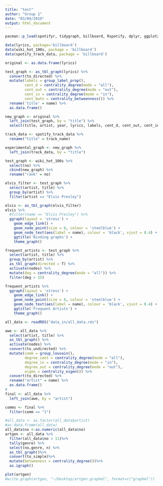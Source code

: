 ```yaml
---
title: "test"
author: "Group 1"
date: "03/09/2019"
output: html_document
---
```


```r
pacman::p_load(spotifyr, tidygraph, billboard, Rspotify, dplyr, ggplot2, igraph, ggraph, tidyverse,tibble, graphlayouts)
```

```r
data(lyrics, package='billboard')
data(wiki_hot_100s, package = 'billboard')
data(spotify_track_data, package = 'billboard')

original <- as.data.frame(lyrics)

test_graph <- as_tbl_graph(lyrics) %>%
  convert(to_directed) %>%
  mutate(labels = group_label_prop(),
         cent_d = centrality_degree(mode = "all"),
         cent_out = centrality_degree(mode = "out"),
         cent_in = centrality_degree(mode = "in"),
         cent_bwtn = centrality_betweenness()) %>%
  rename('title' = name) %>%
  as.data.frame()

new_graph <- original %>%
  left_join(test_graph, by = "title") %>%
  select(title, artist, year, lyrics, labels, cent_d, cent_out, cent_in, cent_bwtn)

track_data <- spotify_track_data %>%
  rename("title" = track_name)

experimental_graph <- new_graph %>%
  left_join(track_data, by = "title")

test_graph <- wiki_hot_100s %>%
  select(no) %>%
  cbind(new_graph) %>%
  rename("rank" = no)

elvis_filter <- test_graph %>%
  select(artist, title) %>%
  group_by(artist) %>%
  filter(artist == "Elvis Presley")

elvis <- as_tbl_graph(elvis_filter)
elvis %>%
  #filter(name == "Elvis Presley") %>%
  ggraph(layout = 'stress') + 
    geom_edge_link() + 
    geom_node_point(size = 8, colour = 'steelblue') +
    geom_node_text(aes(label = name), colour = 'black', vjust = 0.4) + 
    ggtitle('Binding graphs') + 
    theme_graph()

frequent_artists <- test_graph %>%
  select(artist, title) %>%
  group_by(artist) %>%
  as_tbl_graph(directed = T) %>%
  activate(nodes) %>%
  mutate(deg = centrality_degree(mode = "all")) %>%
  filter(deg > 15)

frequent_artists %>%
  ggraph(layout = 'stress') + 
    geom_edge_link() + 
    geom_node_point(size = 8, colour = 'steelblue') +
    geom_node_text(aes(label = name), colour = 'black', vjust = 0.4) + 
    ggtitle('Frequent Artists') + 
    theme_graph()

all_data <- readRDS("data_in/all_data.rds")

awe <- all_data %>%
  select(artist, title) %>%
  as_tbl_graph() %>%
  activate(nodes) %>%
  convert(to_undirected) %>%
  mutate(comm = group_louvain(),
         degree_cent = centrality_degree(mode = "all"),
         degree_in = centrality_degree(mode = "in"),
         degree_out = centrality_degree(mode = "out"),
         eigen = centrality_eigen()) %>%
  convert(to_directed) %>%
  rename("artist" = name) %>%
  as.data.frame()
# 
final <- all_data %>%
  left_join(awe, by = "artist")

comms <- final %>%
  filter(comm == "1")
```

```r
#all_data <- as.factor(all_data$artist)
#as.data.frame(all_data)
all_data$no <-as.numeric(all_data$no)
artgen <- all_data %>%
  filter(all_data$no < 11)%>%
  tally(genre) %>%
  select(no,genre, n) %>%
  as_tbl_graph()%>%
  convert(to_simple)%>%
  mutate(betweeness = centrality_degree())%>%
  as.igraph()

plot(artgen)
#write.graph(artgen, "~/Desktop/artgen.graphml", format=c("graphml"))
```

```r

```